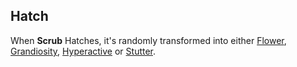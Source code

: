 {{CardPage
|quote = A dark twisting in the guts with no relief in sight. 
|description = [[Destroy]] all Status cards in your deck, lose 1 resolve per card [[Destroy|Destroyed]]. </br> [[Expend]], [[Parasite]] </br> [[Hatch]] 5
|cost = 0
|rarity = Uncommon
|decktype = Negotiation
|cardtype = Parasite
|keywords = [[Destroy]], [[Expend]], [[Parasite]], [[Hatch]]
|character = Rook
|upgradeable = No
|expreq = 
|special1 = Flower
|special2 = Grandiosity
|special3 = Hyperactive
|special4 = Stutter
}}

==Hatch==
When '''Scrub''' Hatches, it's randomly transformed into either [[Flower]], [[Grandiosity]], [[Hyperactive]] or [[Stutter]].